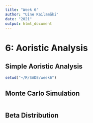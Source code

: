 ```yaml
---
title: "Week 6"
author: "Uine Kailamäki"
date: "2021"
output: html_document
---
```



# 6: Aoristic Analysis

## Simple Aoristic Analysis

```r

setwd("~/R/SADE/week6")

```

## Monte Carlo Simulation

```r


```

## Beta Distribution

```r


```